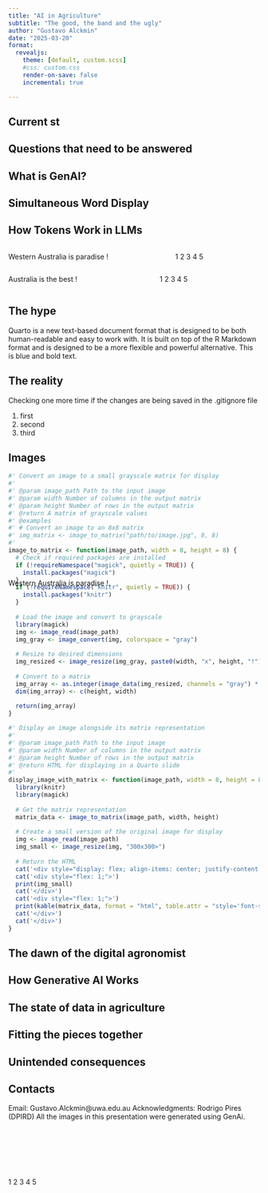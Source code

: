 ```yaml
---
title: "AI in Agriculture"
subtitle: "The good, the band and the ugly"
author: "Gustavo Alckmin"
date: "2025-03-20"
format:
  revealjs:
    theme: [default, custom.scss]
    #css: custom.css
    render-on-save: false
    incremental: true

---
```


## Current st


## Questions that need to be answered


## What is GenAI?



## Simultaneous Word Display

<div style="position: absolute; top: 30%; width: 100%; text-align: left;">
<span class="fragment" data-fragment-index="1">Western</span>
<span class="fragment" data-fragment-index="2">Australia</span>
<span class="fragment" data-fragment-index="3">is </span>
<span class="fragment" data-fragment-index="4">paradise</span>
<span class="fragment" data-fragment-index="5">!.</span>
</div>

<div style="position: absolute; top: 60%; width: 100%; text-align: left;">
<span class="fragment" data-fragment-index="1">1</span>
<span class="fragment" data-fragment-index="2">2</span>
<span class="fragment" data-fragment-index="3">3</span>
<span class="fragment" data-fragment-index="4">4</span>
<span class="fragment" data-fragment-index="5">5</span>
</div>

## How Tokens Work in LLMs

:::::columns
::::column
<div>
<span class="fragment" data-fragment-index="1">Western </span>
<span class="fragment" data-fragment-index="2">Australia </span>
<span class="fragment" data-fragment-index="3">is </span>
<span class="fragment" data-fragment-index="4">paradise </span>
<span class="fragment" data-fragment-index="5">!</span>
</div>
::::

::::column
<div>
<span class="fragment" data-fragment-index="1">1 </span>
<span class="fragment" data-fragment-index="2">2 </span>
<span class="fragment" data-fragment-index="3">3 </span>
<span class="fragment" data-fragment-index="4">4 </span>
<span class="fragment" data-fragment-index="5">5</span>
</div>
::::
:::::


:::::columns
::::column
<div>
<span class="fragment" data-fragment-index="1">Australia </span>
<span class="fragment" data-fragment-index="2">is </span>
<span class="fragment" data-fragment-index="3">the </span>
<span class="fragment" data-fragment-index="4">best </span>
<span class="fragment" data-fragment-index="5">!</span>
</div>
::::

::::column
<div>
<span class="fragment" data-fragment-index="1">1 </span>
<span class="fragment" data-fragment-index="2">2 </span>
<span class="fragment" data-fragment-index="3">3 </span>
<span class="fragment" data-fragment-index="4">4 </span>
<span class="fragment" data-fragment-index="5">5</span>
</div>
::::
:::::


## The hype

Quarto is a new text-based document format that is designed to be both human-readable and easy to work with. It is built on top of the R Markdown format and is designed to be a more flexible and powerful alternative. [This is]{.uwablue .bold} blue and bold text.

## The reality
Checking one more time if the changes are being saved in the .gitignore file


1. first
2. second
3. third


## Images




```r
#' Convert an image to a small grayscale matrix for display
#' 
#' @param image_path Path to the input image
#' @param width Number of columns in the output matrix
#' @param height Number of rows in the output matrix
#' @return A matrix of grayscale values
#' @examples
#' # Convert an image to an 8x8 matrix
#' img_matrix <- image_to_matrix("path/to/image.jpg", 8, 8)
#' 
image_to_matrix <- function(image_path, width = 8, height = 8) {
  # Check if required packages are installed
  if (!requireNamespace("magick", quietly = TRUE)) {
    install.packages("magick")
  }
  if (!requireNamespace("knitr", quietly = TRUE)) {
    install.packages("knitr")
  }
  
  # Load the image and convert to grayscale
  library(magick)
  img <- image_read(image_path)
  img_gray <- image_convert(img, colorspace = "gray")
  
  # Resize to desired dimensions
  img_resized <- image_resize(img_gray, paste0(width, "x", height, "!"))
  
  # Convert to a matrix
  img_array <- as.integer(image_data(img_resized, channels = "gray") * 255)
  dim(img_array) <- c(height, width)
  
  return(img_array)
}

#' Display an image alongside its matrix representation
#'
#' @param image_path Path to the input image
#' @param width Number of columns in the output matrix
#' @param height Number of rows in the output matrix
#' @return HTML for displaying in a Quarto slide
#'
display_image_with_matrix <- function(image_path, width = 8, height = 8) {
  library(knitr)
  library(magick)
  
  # Get the matrix representation
  matrix_data <- image_to_matrix(image_path, width, height)
  
  # Create a small version of the original image for display
  img <- image_read(image_path)
  img_small <- image_resize(img, "300x300>")
  
  # Return the HTML
  cat('<div style="display: flex; align-items: center; justify-content: space-around;">')
  cat('<div style="flex: 1;">')
  print(img_small)
  cat('</div>')
  cat('<div style="flex: 1;">')
  print(kable(matrix_data, format = "html", table.attr = "style='font-size: 14px; text-align: center;'"))
  cat('</div>')
  cat('</div>')
}
``` 


## The dawn of the digital agronomist

## How Generative AI Works

## The state of data in agriculture

## Fitting the pieces together

## Unintended consequences

## Contacts

Email: Gustavo.Alckmin@uwa.edu.au
Acknowledgments: Rodrigo Pires (DPIRD)
All the images in this presentation were generated using GenAi.
